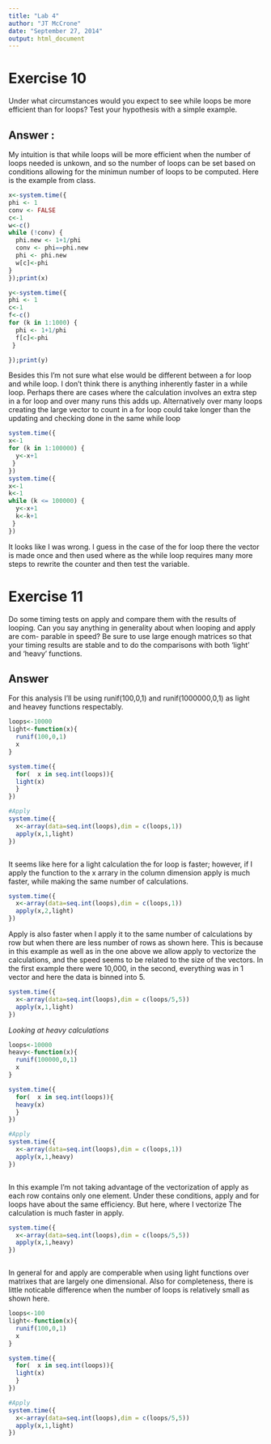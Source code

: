 ```yaml
---
title: "Lab 4"
author: "JT McCrone"
date: "September 27, 2014"
output: html_document
---
```

# Exercise 10
Under what circumstances would you expect to see while loops be more efficient than for loops? Test your hypothesis with a simple example.

## Answer : 
My intuition is that while loops will be more efficient when the number of loops needed is unkown, and so the number of loops can be set based on conditions allowing for the minimun number of loops to be computed. Here is the example from class.  

```r

x<-system.time({
phi <- 1
conv <- FALSE 
c<-1
w<-c()
while (!conv) {
  phi.new <- 1+1/phi
  conv <- phi==phi.new
  phi <- phi.new
  w[c]<-phi
}
});print(x)

y<-system.time({
phi <- 1
c<-1
f<-c()
for (k in 1:1000) {
  phi <- 1+1/phi
  f[c]<-phi
 }

});print(y)


```
Besides this I'm not sure what else would be different between a for loop and while loop. I don't think there is anything inherently faster in a while loop.  Perhaps there are cases where the calculation involves an extra step in a for loop and over many runs this adds up. Alternatively over many loops creating the large vector to count in a for loop could take longer than the updating and checking done in the same while loop 


```r
system.time({
x<-1  
for (k in 1:100000) {
  y<-x+1
 }
})
system.time({
x<-1  
k<-1
while (k <= 100000) {
  y<-x+1
  k<-k+1
 }
})


```
It looks like I was wrong.  I guess in the case of the for loop there the vector is made once and then used where as the while loop requires many more steps to rewrite the counter and then test the variable.



# Exercise 11
Do some timing tests on apply and compare them with the results of looping. Can you say anything in generality about when looping and apply are com- parable in speed? Be sure to use large enough matrices so that your timing results are stable and to do the comparisons with both ‘light’ and ‘heavy’ functions.

## Answer
For this analysis I'll be using runif(100,0,1) and runif(1000000,0,1) as light and heavey functions respectably.


```r
loops<-10000
light<-function(x){
  runif(100,0,1)
  x
}

system.time({
  for(  x in seq.int(loops)){
  light(x)
  }
})

#Apply
system.time({
  x<-array(data=seq.int(loops),dim = c(loops,1))
  apply(x,1,light)
})



```

It seems like here for a light calculation the for loop is faster; however, if I apply the function to the x arrary in the column dimension apply is much faster, while making the same number of calculations.

```r
system.time({
  x<-array(data=seq.int(loops),dim = c(loops,1))
  apply(x,2,light)
})
```
Apply is also faster when I apply it to the same number of calculations by row but when there are less number of rows as shown here.  This is because in this example as well as in the one above we allow apply to vectorize the calculations, and the speed seems to be related to the size of the vectors.  In the first example there were 10,000, in the second, everything was in  1 vector and here the data is binned into 5.
```r
system.time({
  x<-array(data=seq.int(loops),dim = c(loops/5,5))
  apply(x,1,light)
})
```



*Looking at heavy calculations*
```r
loops<-10000
heavy<-function(x){
  runif(100000,0,1)
  x
}

system.time({
  for(  x in seq.int(loops)){
  heavy(x)
  }
})

#Apply
system.time({
  x<-array(data=seq.int(loops),dim = c(loops,1))
  apply(x,1,heavy)
})



```
In this example I'm not taking advantage of the vectorization of apply as each row contains only one element.  Under these conditions, apply and for loops have about the same efficiency.  But here, where I vectorize The calculation is much faster in apply.

```r
system.time({
  x<-array(data=seq.int(loops),dim = c(loops/5,5))
  apply(x,1,heavy)
})



```
In general for and apply are comperable when using light functions over matrixes that are largely one dimensional. Also for completeness, there is little noticable difference when the number of loops is relatively small as shown here.
```r
loops<-100
light<-function(x){
  runif(100,0,1)
  x
}

system.time({
  for(  x in seq.int(loops)){
  light(x)
  }
})

#Apply
system.time({
  x<-array(data=seq.int(loops),dim = c(loops/5,5))
  apply(x,1,light)
})



```

